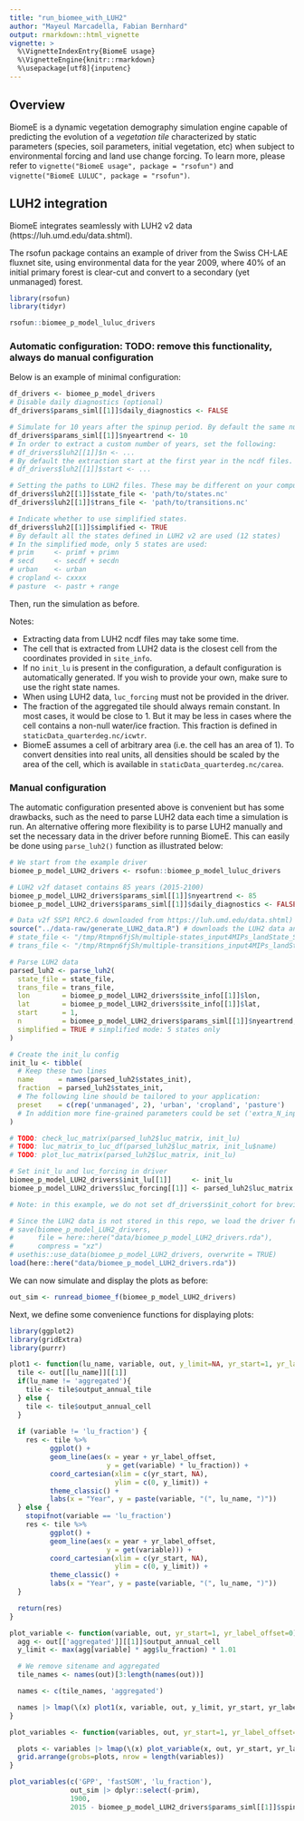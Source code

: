 ```yaml
---
title: "run_biomee_with_LUH2"
author: "Mayeul Marcadella, Fabian Bernhard"
output: rmarkdown::html_vignette
vignette: >
  %\VignetteIndexEntry{BiomeE usage}
  %\VignetteEngine{knitr::rmarkdown}
  %\usepackage[utf8]{inputenc}
---
```


## Overview

BiomeE is a dynamic vegetation demography simulation engine capable of predicting the evolution of a *vegetation tile* characterized by static parameters (species, soil parameters, initial vegetation, etc)
when subject to environmental forcing and land use change forcing. To learn more, please refer to `vignette("BiomeE usage", package = "rsofun")` and `vignette("BiomeE LULUC", package = "rsofun")`. 

## LUH2 integration

BiomeE integrates seamlessly with LUH2 v2 data (https://luh.umd.edu/data.shtml).

The rsofun package contains an example of driver from the Swiss CH-LAE fluxnet site, using environmental data for the year 2009,
where 40% of an initial primary forest is clear-cut and convert to a secondary (yet unmanaged) forest.

```r
library(rsofun)
library(tidyr)

rsofun::biomee_p_model_luluc_drivers
```

### Automatic configuration: TODO: remove this functionality, always do manual configuration

Below is an example of minimal configuration:

```r
df_drivers <- biomee_p_model_drivers
# Disable daily diagnostics (optional)
df_drivers$params_siml[[1]]$daily_diagnostics <- FALSE

# Simulate for 10 years after the spinup period. By default the same number of years are extracted from LUH2 dtaa.
df_drivers$params_siml[[1]]$nyeartrend <- 10
# In order to extract a custom number of years, set the following:
# df_drivers$luh2[[1]]$n <- ...
# By default the extraction start at the first year in the ncdf files. To extract from a custom index:
# df_drivers$luh2[[1]]$start <- ...

# Setting the paths to LUH2 files. These may be different on your computer.
df_drivers$luh2[[1]]$state_file <- 'path/to/states.nc'
df_drivers$luh2[[1]]$trans_file <- 'path/to/transitions.nc'

# Indicate whether to use simplified states.
df_drivers$luh2[[1]]$simplified <- TRUE
# By default all the states defined in LUH2 v2 are used (12 states)
# In the simplified mode, only 5 states are used:
# prim     <- primf + primn
# secd     <- secdf + secdn
# urban    <- urban
# cropland <- cxxxx
# pasture  <- pastr + range
```

Then, run the simulation as before.

Notes:

- Extracting data from LUH2 ncdf files may take some time.
- The cell that is extracted from LUH2 data is the closest cell from the coordinates provided in `site_info`.
- If no `init_lu` is present in the configuration, a default configuration is automatically generated. If you wish to provide your own, make sure to use the right state names.
- When using LUH2 data, `luc_forcing` must not be provided in the driver.
- The fraction of the aggregated tile should always remain constant. In most cases, it would be close to 1. But it may be less in cases where the cell contains a non-null water/ice fraction. This fraction is defined in `staticData_quarterdeg.nc/icwtr`.
- BiomeE assumes a cell of arbitrary area (i.e. the cell has an area of 1). To convert densities into real units, all densities should be scaled by the area of the cell, which is available in `staticData_quarterdeg.nc/carea`.

### Manual configuration

The automatic configuration presented above is convenient but has some drawbacks, such as the need to parse LUH2 data each time a simulation is run.
An alternative offering more flexibility is to parse LUH2 manually and set the necessary data in the driver before running BiomeE.
This can easily be done using `parse_luh2()` function as illustrated below:

```r

# We start from the example driver
biomee_p_model_LUH2_drivers <- rsofun::biomee_p_model_luluc_drivers

# LUH2 v2f dataset contains 85 years (2015-2100)
biomee_p_model_LUH2_drivers$params_siml[[1]]$nyeartrend <- 85
biomee_p_model_LUH2_drivers$params_siml[[1]]$daily_diagnostics <- FALSE

# Data v2f SSP1 RPC2.6 downloaded from https://luh.umd.edu/data.shtml)
source("../data-raw/generate_LUH2_data.R") # downloads the LUH2 data and returns paths `state_file` and `trans_file`
# state_file <- "/tmp/Rtmpn6fjSh/multiple-states_input4MIPs_landState_ScenarioMIP_UofMD-IMAGE-ssp126-2-1-e_gn_2100-2300.nc"
# trans_file <- "/tmp/Rtmpn6fjSh/multiple-transitions_input4MIPs_landState_ScenarioMIP_UofMD-IMAGE-ssp126-2-1-e_gn_2100-2300.nc"

# Parse LUH2 data
parsed_luh2 <- parse_luh2(
  state_file = state_file, 
  trans_file = trans_file,
  lon        = biomee_p_model_LUH2_drivers$site_info[[1]]$lon, 
  lat        = biomee_p_model_LUH2_drivers$site_info[[1]]$lat,
  start      = 1, 
  n          = biomee_p_model_LUH2_drivers$params_siml[[1]]$nyeartrend, # We parse the whole dataset
  simplified = TRUE # simplified mode: 5 states only
)

# Create the init_lu config
init_lu <- tibble(
  # Keep these two lines
  name      = names(parsed_luh2$states_init),
  fraction  = parsed_luh2$states_init,
  # The following line should be tailored to your application:
  preset    = c(rep('unmanaged', 2), 'urban', 'cropland', 'pasture')
  # In addition more fine-grained parameters could be set ('extra_N_input', 'extra_turnover_rate', 'oxidized_litter_fraction')
)

# TODO: check_luc_matrix(parsed_luh2$luc_matrix, init_lu)
# TODO: luc_matrix_to_luc_df(parsed_luh2$luc_matrix, init_lu$name)
# TODO: plot_luc_matrix(parsed_luh2$luc_matrix, init_lu)

# Set init_lu and luc_forcing in driver
biomee_p_model_LUH2_drivers$init_lu[[1]]     <- init_lu
biomee_p_model_LUH2_drivers$luc_forcing[[1]] <- parsed_luh2$luc_matrix

# Note: in this example, we do not set df_drivers$init_cohort for brevity, but it should be done as well as demonstrated in the previous sections.

```

```r
# Since the LUH2 data is not stored in this repo, we load the driver from disk
# save(biomee_p_model_LUH2_drivers,
#      file = here::here("data/biomee_p_model_LUH2_drivers.rda"),
#      compress = "xz")
# usethis::use_data(biomee_p_model_LUH2_drivers, overwrite = TRUE)
load(here::here("data/biomee_p_model_LUH2_drivers.rda"))
```

We can now simulate and display the plots as before:

```r
out_sim <- runread_biomee_f(biomee_p_model_LUH2_drivers)
```

Next, we define some convenience functions for displaying plots:

```r
library(ggplot2)
library(gridExtra)
library(purrr)

plot1 <- function(lu_name, variable, out, y_limit=NA, yr_start=1, yr_label_offset=0) {
  tile <- out[[lu_name]][[1]]
  if(lu_name != 'aggregated'){
    tile <- tile$output_annual_tile
  } else {
    tile <- tile$output_annual_cell
  }
          
  if (variable != 'lu_fraction') {
    res <- tile %>%
          ggplot() +
          geom_line(aes(x = year + yr_label_offset,
                        y = get(variable) * lu_fraction)) +
          coord_cartesian(xlim = c(yr_start, NA),
                          ylim = c(0, y_limit)) +
          theme_classic() +
          labs(x = "Year", y = paste(variable, "(", lu_name, ")"))
  } else {
    stopifnot(variable == 'lu_fraction')
    res <- tile %>%
          ggplot() +
          geom_line(aes(x = year + yr_label_offset,
                        y = get(variable))) +
          coord_cartesian(xlim = c(yr_start, NA),
                          ylim = c(0, y_limit)) +
          theme_classic() +
          labs(x = "Year", y = paste(variable, "(", lu_name, ")"))
  }

  return(res)
}

plot_variable <- function(variable, out, yr_start=1, yr_label_offset=0) {
  agg <- out[['aggregated']][[1]]$output_annual_cell
  y_limit <- max(agg[variable] * agg$lu_fraction) * 1.01

  # We remove sitename and aggregated
  tile_names <- names(out)[3:length(names(out))]

  names <- c(tile_names, 'aggregated')

  names |> lmap(\(x) plot1(x, variable, out, y_limit, yr_start, yr_label_offset))
}

plot_variables <- function(variables, out, yr_start=1, yr_label_offset=0) {

  plots <- variables |> lmap(\(x) plot_variable(x, out, yr_start, yr_label_offset))
  grid.arrange(grobs=plots, nrow = length(variables))
}
```

``` r
plot_variables(c('GPP', 'fastSOM', 'lu_fraction'), 
               out_sim |> dplyr::select(-prim), 
               1900, 
               2015 - biomee_p_model_LUH2_drivers$params_siml[[1]]$spinupyears - 1)
```
